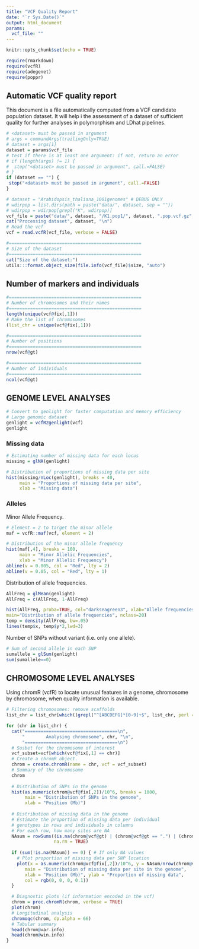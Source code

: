 ```yaml
---
title: "VCF Quality Report"
date: "`r Sys.Date()`"
output: html_document
params:
  vcf_file: ""
---
```


```r
knitr::opts_chunk$set(echo = TRUE)
```

```r
require(rmarkdown)
require(vcfR)
require(adegenet)
require(poppr)
```


## Automatic VCF quality report

This document is a file automatically computed from a VCF candidate population dataset. It will help i the assessment of a dataset of sufficient quality for further analyses in polymorphism and LDhat pipelines.


```r
# <dataset> must be passed in argument
# args = commandArgs(trailingOnly=TRUE)
# dataset = args[1]
dataset = params$vcf_file
# test if there is at least one argument: if not, return an error
# if (length(args) != 1) {
#  stop("<dataset> must be passed in argument", call.=FALSE)
# }
if (dataset == "") {
 stop("<dataset> must be passed in argument", call.=FALSE)
}

# dataset = "Arabidopsis_thaliana_1001genomes" # DEBUG ONLY
# wdirpop = list.dirs(path = paste("data/", dataset, sep = ""))
# wdirpop = wdirpop[grepl("K", wdirpop)]
vcf_file = paste("data/", dataset, "/K1.pop1/", dataset, ".pop.vcf.gz", sep = "")
cat("Processing dataset", dataset, "\n")
# Read the vcf
vcf = read.vcfR(vcf_file, verbose = FALSE)

#==================================================
# Size of the dataset
#==================================================
cat("Size of the dataset:")
utils:::format.object_size(file.info(vcf_file)$size, "auto")
```

  <!-- Summary stats of dataset - Automatic Rmd report -->
  <!--      Number of markers -->
  <!--      Number of individuals -->
  <!--      Dist of number of markers (non-missing sites) per individual -->
  <!--      Missing sites -->
  <!--      Hist of missing sites distribution -->
  <!--      Number of sites with missing sites < 10% -->
  <!--      Depth -->
  <!--      MAF -->
       

## Number of markers and individuals

```r
#==================================================
# Number of chromosomes and their names
#==================================================
length(unique(vcf@fix[,1]))
# Make the list of chromosomes
(list_chr = unique(vcf@fix[,1]))

#==================================================
# Number of positions
#==================================================
nrow(vcf@gt)

#==================================================
# Number of individuals
#==================================================
ncol(vcf@gt)
```

## GENOME LEVEL ANALYSES

```r
# Convert to genlight for faster computation and memory efficiency
# Large genomic dataset
genlight = vcfR2genlight(vcf)
genlight
```


### Missing data

```r
# Estimating number of missing data for each locus
missing = glNA(genlight)

# Distribution of proportions of missing data per site
hist(missing/nLoc(genlight), breaks = 40,
     main = "Proportions of missing data per site",
     xlab = "Missing data")
```


### Alleles

<!-- Number of alleles per sites and individuals. -->

<!-- ```{r echo = TRUE} -->
<!-- # Sum of second allele in each SNP -->
<!-- sumallele = glSum(genlight) -->
<!-- # Distribution of Minor Allele Frequencies -->
<!-- hist((sumallele/nLoc(genlight)), breaks = 40, -->
<!--      main = "Minor Allelic Frequencies", -->
<!--      xlab = "Minor Allelic Frequency") -->

<!-- # Mean number of second allele in each SNP -->
<!-- meanallele = glMean(genlight) -->

<!-- # Heatmap of the number of alleles per loci as a function of individuals -->
<!-- glPlot(genlight) -->
<!-- ``` -->


Minor Allele Frequency.

```r
# Element = 2 to target the minor allele
maf = vcfR::maf(vcf, element = 2)
```


```r
# Distribution of the minor allele frequency
hist(maf[,4], breaks = 100,
     main = "Minor Allelic Frequencies",
     xlab = "Minor Allelic Frequency")
abline(v = 0.005, col = "Red", lty = 2)
abline(v = 0.05, col = "Red", lty = 1)
```

Distribution of allele frequencies.

```r
AllFreq = glMean(genlight)
AllFreq = c(AllFreq, 1-AllFreq)
```

```r
hist(AllFreq, proba=TRUE, col="darkseagreen3", xlab="Allele frequencies",
main="Distribution of allele frequencies", nclass=20)
temp = density(AllFreq, bw=.05)
lines(temp$x, temp$y*2,lwd=3)
```

Number of SNPs without variant (i.e. only one allele).

```r
# Sum of second allele in each SNP
sumallele = glSum(genlight)
sum(sumallele==0)
```

<!-- Homozygosity. -->

## CHROMOSOME LEVEL ANALYSES

Using chromR (vcfR) to locate unusual features in a genome, chromosome by chromosome, when quality information is available.

```r
# Filtering chromosomes: remove scaffolds
list_chr = list_chr[which((grepl("^[ABCDEFG]*[0-9]+$", list_chr, perl = TRUE) | grepl("^(NC_)[ABCDEFG]*[0-9]+[\\.]*[0-9]*$", list_chr, perl = TRUE) | grepl("^[Cc]hr[a-zA-Z]*[0-9]+", list_chr)))]

for (chr in list_chr) {
  cat("===================================\n",
      "        Analysing chromosome", chr, "\n",
      "===================================\n")
  # Susbet for the chromosome of interest
  vcf_subset=vcf[which(vcf@fix[,1] == chr)]
  # Create a chromR object.
  chrom = create.chromR(name = chr, vcf = vcf_subset)
  # Summary of the chromosome
  chrom
  
  # Distribution of SNPs in the genome
  hist(as.numeric(chrom@vcf@fix[,2])/10^6, breaks = 1000,
       main = "Distribution of SNPs in the genome",
       xlab = "Position (Mb)")
  
  # Distribution of missing data in the genome
  # Estimate the proportion of missing data per individual
  # genotypes in rows and individuals in columns
  # For each row, how many sites are NA
  NAsum = rowSums((is.na(chrom@vcf@gt) | (chrom@vcf@gt == ".") | (chrom@vcf@gt == "./.")),
                  na.rm = TRUE)
  
  if (sum(!is.na(NAsum)) == 0) { # If only NA values
    # Plot proportion of missing data per SNP location
    plot(x = as.numeric(chrom@vcf@fix[,2])/10^6, y = NAsum/nrow(chrom@vcf@gt),
       main = "Distribution of missing data per site in the genome",
       xlab = "Position (Mb)", ylab = "Proportion of missing data",
       col = rgb(0, 0, 0, 0.1))
  }

  # Diagnostic plots (if information encoded in the vcf)
  chrom = proc.chromR(chrom, verbose = TRUE)
  plot(chrom)
  # Longitudinal analysis
  chromoqc(chrom, dp.alpha = 66)
  # Tabular summary
  head(chrom@var.info)
  head(chrom@win.info)
}
```




